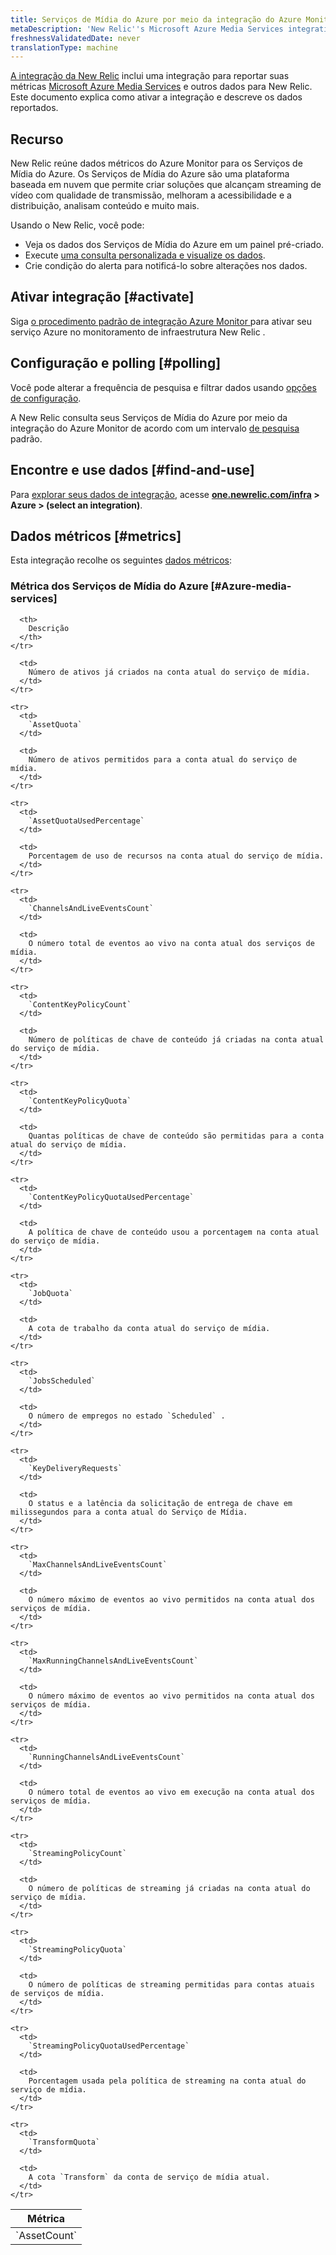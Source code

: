 ```yaml
---
title: Serviços de Mídia do Azure por meio da integração do Azure Monitor
metaDescription: 'New Relic''s Microsoft Azure Media Services integration: what data it reports and how to enable it.'
freshnessValidatedDate: never
translationType: machine
---
```


[A integração da New Relic](/docs/infrastructure/integrations-getting-started/getting-started/introduction-infrastructure-integrations) inclui uma integração para reportar suas métricas [Microsoft Azure Media Services](https://learn.microsoft.com/en-us/azure/media-services) e outros dados para New Relic. Este documento explica como ativar a integração e descreve os dados reportados.

## Recurso

New Relic reúne dados métricos do Azure Monitor para os Serviços de Mídia do Azure. Os Serviços de Mídia do Azure são uma plataforma baseada em nuvem que permite criar soluções que alcançam streaming de vídeo com qualidade de transmissão, melhoram a acessibilidade e a distribuição, analisam conteúdo e muito mais.

Usando o New Relic, você pode:

* Veja os dados dos Serviços de Mídia do Azure em um painel pré-criado.
* Execute [uma consulta personalizada e visualize os dados](/docs/infrastructure/integrations-getting-started/getting-started/use-integration-data-new-relic-insights).
* Crie condição do alerta para notificá-lo sobre alterações nos dados.

## Ativar integração [#activate]

Siga [o procedimento padrão de integração Azure Monitor ](/docs/infrastructure/microsoft-azure-integrations/azure-integrations-list/azure-monitor)para ativar seu serviço Azure no monitoramento de infraestrutura New Relic .

## Configuração e polling [#polling]

Você pode alterar a frequência de pesquisa e filtrar dados usando [opções de configuração](/docs/infrastructure/microsoft-azure-integrations/azure-integrations-list/azure-monitor/#settings).

A New Relic consulta seus Serviços de Mídia do Azure por meio da integração do Azure Monitor de acordo com um intervalo [de pesquisa](/docs/infrastructure/microsoft-azure-integrations/azure-integrations-list/azure-monitor/#settings) padrão.

## Encontre e use dados [#find-and-use]

Para [explorar seus dados de integração](/docs/infrastructure/integrations/find-use-infrastructure-integration-data), acesse <DNT>**[one.newrelic.com/infra](https://one.newrelic.com/infra) > Azure > (select an integration)**</DNT>.

## Dados métricos [#metrics]

Esta integração recolhe os seguintes [dados métricos](/docs/infrastructure/integrations-getting-started/getting-started/understand-integration-data-data-types#metric):

### Métrica dos Serviços de Mídia do Azure [#Azure-media-services]

<table>
  <thead>
    <tr>
      <th style={{ width: "300px" }}>
        Métrica
      </th>

      <th>
        Descrição
      </th>
    </tr>
  </thead>

  <tbody>
    <tr>
      <td>
        `AssetCount`
      </td>

      <td>
        Número de ativos já criados na conta atual do serviço de mídia.
      </td>
    </tr>

    <tr>
      <td>
        `AssetQuota`
      </td>

      <td>
        Número de ativos permitidos para a conta atual do serviço de mídia.
      </td>
    </tr>

    <tr>
      <td>
        `AssetQuotaUsedPercentage`
      </td>

      <td>
        Porcentagem de uso de recursos na conta atual do serviço de mídia.
      </td>
    </tr>

    <tr>
      <td>
        `ChannelsAndLiveEventsCount`
      </td>

      <td>
        O número total de eventos ao vivo na conta atual dos serviços de mídia.
      </td>
    </tr>

    <tr>
      <td>
        `ContentKeyPolicyCount`
      </td>

      <td>
        Número de políticas de chave de conteúdo já criadas na conta atual do serviço de mídia.
      </td>
    </tr>

    <tr>
      <td>
        `ContentKeyPolicyQuota`
      </td>

      <td>
        Quantas políticas de chave de conteúdo são permitidas para a conta atual do serviço de mídia.
      </td>
    </tr>

    <tr>
      <td>
        `ContentKeyPolicyQuotaUsedPercentage`
      </td>

      <td>
        A política de chave de conteúdo usou a porcentagem na conta atual do serviço de mídia.
      </td>
    </tr>

    <tr>
      <td>
        `JobQuota`
      </td>

      <td>
        A cota de trabalho da conta atual do serviço de mídia.
      </td>
    </tr>

    <tr>
      <td>
        `JobsScheduled`
      </td>

      <td>
        O número de empregos no estado `Scheduled` .
      </td>
    </tr>

    <tr>
      <td>
        `KeyDeliveryRequests`
      </td>

      <td>
        O status e a latência da solicitação de entrega de chave em milissegundos para a conta atual do Serviço de Mídia.
      </td>
    </tr>

    <tr>
      <td>
        `MaxChannelsAndLiveEventsCount`
      </td>

      <td>
        O número máximo de eventos ao vivo permitidos na conta atual dos serviços de mídia.
      </td>
    </tr>

    <tr>
      <td>
        `MaxRunningChannelsAndLiveEventsCount`
      </td>

      <td>
        O número máximo de eventos ao vivo permitidos na conta atual dos serviços de mídia.
      </td>
    </tr>

    <tr>
      <td>
        `RunningChannelsAndLiveEventsCount`
      </td>

      <td>
        O número total de eventos ao vivo em execução na conta atual dos serviços de mídia.
      </td>
    </tr>

    <tr>
      <td>
        `StreamingPolicyCount`
      </td>

      <td>
        O número de políticas de streaming já criadas na conta atual do serviço de mídia.
      </td>
    </tr>

    <tr>
      <td>
        `StreamingPolicyQuota`
      </td>

      <td>
        O número de políticas de streaming permitidas para contas atuais de serviços de mídia.
      </td>
    </tr>

    <tr>
      <td>
        `StreamingPolicyQuotaUsedPercentage`
      </td>

      <td>
        Porcentagem usada pela política de streaming na conta atual do serviço de mídia.
      </td>
    </tr>

    <tr>
      <td>
        `TransformQuota`
      </td>

      <td>
        A cota `Transform` da conta de serviço de mídia atual.
      </td>
    </tr>
  </tbody>
</table>